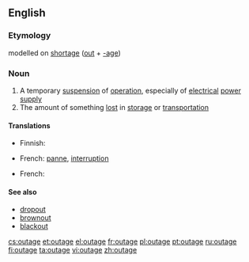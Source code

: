 {{wikipedia|dab=outage}}
==English==

===Etymology===
{{US}} modelled on [[shortage]] ([[out]] + [[-age]])

===Noun===
{{en-noun}}

# A temporary [[suspension]] of [[operation]], especially of [[electrical]] [[power]] [[supply]]
# The amount of something [[lost]] in [[storage]] or [[transportation]]

====Translations====
{{trans-top|suspension of operation}}
* Finnish: {{t-|fi|katkos}}
{{trans-mid}}
* French: [[panne]], [[interruption]]
{{trans-bottom}}
{{trans-top|amount lost in storage or transportation}}
* French: {{t|fr|perte de marchandise}}
{{trans-mid}}
{{trans-bottom}}

====See also====
* [[dropout]]
* [[brownout]]
* [[blackout]]

[[cs:outage]]
[[et:outage]]
[[el:outage]]
[[fr:outage]]
[[pl:outage]]
[[pt:outage]]
[[ru:outage]]
[[fi:outage]]
[[ta:outage]]
[[vi:outage]]
[[zh:outage]]